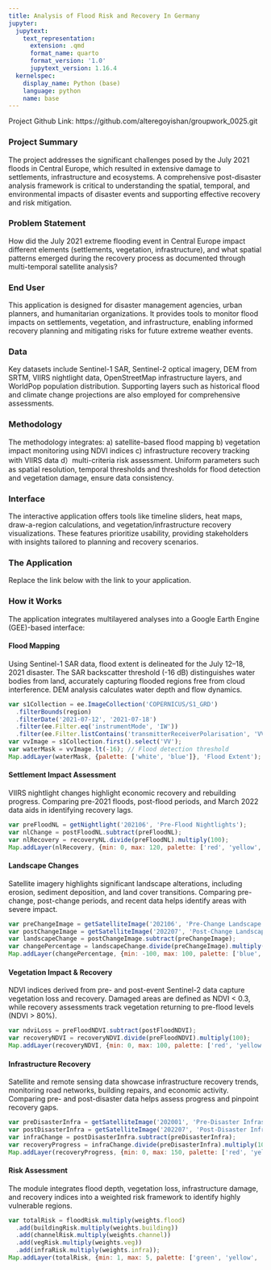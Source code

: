 ```yaml
---
title: Analysis of Flood Risk and Recovery In Germany
jupyter:
  jupytext:
    text_representation:
      extension: .qmd
      format_name: quarto
      format_version: '1.0'
      jupytext_version: 1.16.4
  kernelspec:
    display_name: Python (base)
    language: python
    name: base
---
```


Project Github Link: https://github.com/alteregoyishan/groupwork_0025.git

### Project Summary 
The project addresses the significant challenges posed by the July 2021 floods in Central Europe, which resulted in extensive damage to settlements, infrastructure and ecosystems. A comprehensive post-disaster analysis framework is critical to understanding the spatial, temporal, and environmental impacts of disaster events and supporting effective recovery and risk mitigation.

### Problem Statement 
How did the July 2021 extreme flooding event in Central Europe impact different elements (settlements, vegetation, infrastructure), and what spatial patterns emerged during the recovery process as documented through multi-temporal satellite analysis?

### End User 

This application is designed for disaster management agencies, urban planners, and humanitarian organizations. It provides tools to monitor flood impacts on settlements, vegetation, and infrastructure, enabling informed recovery planning and mitigating risks for future extreme weather events.

### Data
Key datasets include Sentinel-1 SAR, Sentinel-2 optical imagery, DEM from SRTM, VIIRS nightlight data, OpenStreetMap infrastructure layers, and WorldPop population distribution. Supporting layers such as historical flood and climate change projections are also employed for comprehensive assessments.

### Methodology
The methodology integrates:
a) satellite-based flood mapping
b) vegetation impact monitoring using NDVI indices
c) infrastructure recovery tracking with VIIRS data
d）multi-criteria risk assessment. 
Uniform parameters such as spatial resolution, temporal thresholds and thresholds for flood detection and vegetation damage, ensure data consistency.


### Interface
The interactive application offers tools like timeline sliders, heat maps, draw-a-region calculations, and vegetation/infrastructure recovery visualizations. These features prioritize usability, providing stakeholders with insights tailored to planning and recovery scenarios.

### The Application 
Replace the link below with the link to your application.


### How it Works 
The application integrates multilayered analyses into a Google Earth Engine (GEE)-based interface:

#### Flood Mapping
Using Sentinel-1 SAR data, flood extent is delineated for the July 12–18, 2021 disaster. The SAR backscatter threshold (-16 dB) distinguishes water bodies from land, accurately capturing flooded regions free from cloud interference. DEM analysis calculates water depth and flow dynamics.

```js
var s1Collection = ee.ImageCollection('COPERNICUS/S1_GRD')  
  .filterBounds(region)  
  .filterDate('2021-07-12', '2021-07-18')  
  .filter(ee.Filter.eq('instrumentMode', 'IW'))  
  .filter(ee.Filter.listContains('transmitterReceiverPolarisation', 'VV'));  
var vvImage = s1Collection.first().select('VV');  
var waterMask = vvImage.lt(-16); // Flood detection threshold  
Map.addLayer(waterMask, {palette: ['white', 'blue']}, 'Flood Extent');  
```

#### Settlement Impact Assessment 
VIIRS nightlight changes highlight economic recovery and rebuilding progress. Comparing pre-2021 floods, post-flood periods, and March 2022 data aids in identifying recovery lags.
```js
var preFloodNL = getNightlight('202106', 'Pre-Flood Nightlights');  
var nlChange = postFloodNL.subtract(preFloodNL);  
var nlRecovery = recoveryNL.divide(preFloodNL).multiply(100);  
Map.addLayer(nlRecovery, {min: 0, max: 120, palette: ['red', 'yellow', 'green']}, 'Recovery Percentage');  
```
#### Landscape Changes
Satellite imagery highlights significant landscape alterations, including erosion, sediment deposition, and land cover transitions. Comparing pre-change, post-change periods, and recent data helps identify areas with severe impact.

```js
var preChangeImage = getSatelliteImage('202106', 'Pre-Change Landscape');  
var postChangeImage = getSatelliteImage('202207', 'Post-Change Landscape');  
var landscapeChange = postChangeImage.subtract(preChangeImage);  
var changePercentage = landscapeChange.divide(preChangeImage).multiply(100);  
Map.addLayer(changePercentage, {min: -100, max: 100, palette: ['blue', 'white', 'red']}, 'Landscape Change Percentage');  
```

#### Vegetation Impact & Recovery 
NDVI indices derived from pre- and post-event Sentinel-2 data capture vegetation loss and recovery. Damaged areas are defined as NDVI < 0.3, while recovery assessments track vegetation returning to pre-flood levels (NDVI > 80%).

```js
var ndviLoss = preFloodNDVI.subtract(postFloodNDVI);  
var recoveryNDVI = recoveryNDVI.divide(preFloodNDVI).multiply(100);  
Map.addLayer(recoveryNDVI, {min: 0, max: 100, palette: ['red', 'yellow', 'green']}, 'Recovery Percentage');  
```
#### Infrastructure Recovery
Satellite and remote sensing data showcase infrastructure recovery trends, monitoring road networks, building repairs, and economic activity. Comparing pre- and post-disaster data helps assess progress and pinpoint recovery gaps.
```js
var preDisasterInfra = getSatelliteImage('202001', 'Pre-Disaster Infrastructure');  
var postDisasterInfra = getSatelliteImage('202207', 'Post-Disaster Infrastructure');  
var infraChange = postDisasterInfra.subtract(preDisasterInfra);  
var recoveryProgress = infraChange.divide(preDisasterInfra).multiply(100);  
Map.addLayer(recoveryProgress, {min: 0, max: 150, palette: ['red', 'yellow', 'green']}, 'Infrastructure Recovery Percentage');
```

#### Risk Assessment
The module integrates flood depth, vegetation loss, infrastructure damage, and recovery indices into a weighted risk framework to identify highly vulnerable regions.

```js
var totalRisk = floodRisk.multiply(weights.flood)  
  .add(buildingRisk.multiply(weights.building))  
  .add(channelRisk.multiply(weights.channel))  
  .add(vegRisk.multiply(weights.veg))  
  .add(infraRisk.multiply(weights.infra));  
Map.addLayer(totalRisk, {min: 1, max: 5, palette: ['green', 'yellow', 'orange', 'red', 'darkred']}, 'Risk Levels');  
```

